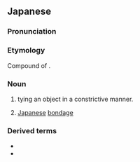 ==Japanese==
{{ja-kanjitab|きん|ばく|yomi=on}}

===Pronunciation===
{{ja-pron|きんばく|y=on}}

===Etymology===
Compound of {{compound|lang=ja|sort=きんばく|緊|tr1=kin|t1=tight|縛|tr2=baku|t2=to bind}}.
{{attention|ja|is it really a compound? From when?}}

===Noun===
{{ja-noun|きんばく}}

# tying an object in a constrictive manner.
# {{lb|ja|BDSM}} [[Japanese]] [[bondage]]

===Derived terms===
* {{l|ja|緊縛美}}
* {{l|ja|緊縛師}}